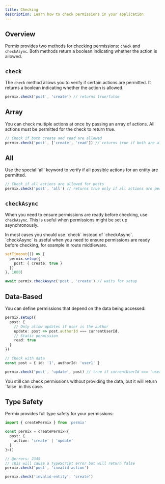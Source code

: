 ```yaml
---
title: Checking
description: Learn how to check permissions in your application
---
```


## Overview

Permix provides two methods for checking permissions: `check` and `checkAsync`. Both methods return a boolean indicating whether the action is allowed.

## `check`

The `check` method allows you to verify if certain actions are permitted. It returns a boolean indicating whether the action is allowed.

```ts
permix.check('post', 'create') // returns true/false
```

## Array

You can check multiple actions at once by passing an array of actions. All actions must be permitted for the check to return true.

```ts
// Check if both create and read are allowed
permix.check('post', ['create', 'read']) // returns true if both are allowed
```

## All

Use the special 'all' keyword to verify if all possible actions for an entity are permitted.

```ts
// Check if all actions are allowed for posts
permix.check('post', 'all') // returns true only if all actions are permitted
```

## `checkAsync`

When you need to ensure permissions are ready before checking, use `checkAsync`. This is useful when permissions might be set up asynchronously.

<Callout>
In most cases you should use `check` instead of `checkAsync`. `checkAsync` is useful when you need to ensure permissions are ready before checking, for example in route middleware.
</Callout>

```ts
setTimeout(() => {
  permix.setup({
    post: { create: true }
  })
}, 1000)

await permix.checkAsync('post', 'create') // waits for setup
```

## Data-Based

You can define permissions that depend on the data being accessed:

```ts
permix.setup({
  post: {
    // Only allow updates if user is the author
    update: post => post.authorId === currentUserId,
    // Static permission
    read: true
  }
})

// Check with data
const post = { id: '1', authorId: 'user1' }

permix.check('post', 'update', post) // true if currentUserId === 'user1'
```

<Callout type="warn">
You still can check permissions without providing the data, but it will return `false` in this case.
</Callout>

## Type Safety

Permix provides full type safety for your permissions:

```ts twoslash
import { createPermix } from 'permix'

const permix = createPermix<{
  post: {
    action: 'create' | 'update'
  }
}>()

// @errors: 2345
// This will cause a TypeScript error but will return false
permix.check('post', 'invalid-action')

permix.check('invalid-entity', 'create')
```
